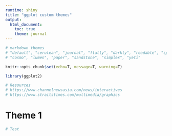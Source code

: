 ---
runtime: shiny
title: "ggplot custom themes"
output: 
  html_document:
    toc: true
    theme: journal
---

```{r echo=FALSE}
# markdown themes
# "default", "cerulean", "journal", "flatly", "darkly", "readable", "spacelab", "united",
# "cosmo", "lumen", "paper", "sandstone", "simplex", "yeti"
```

```{r echo=FALSE}
knitr::opts_chunk$set(echo=T, message=T, warning=T)
```

```{r}
library(ggplot2)
```

```{r echo=FALSE}
# Resources
# https://www.channelnewsasia.com/news/interactives
# https://www.straitstimes.com/multimedia/graphics
```

# Theme 1



```{r}
# Test
```